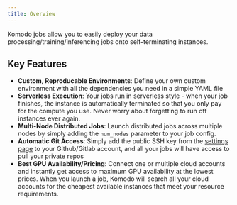 ```yaml
---
title: Overview
---
```


Komodo jobs allow you to easily deploy your data processing/training/inferencing jobs onto self-terminating instances.

## Key Features

- **Custom, Reproducable Environments**: Define your own custom environment with all the dependencies you need in a simple YAML file
- **Serverless Execution**: Your jobs run in serverless style - when your job finishes, the instance is automatically terminated so that you only pay for the compute you use. Never worry about forgetting to run off instances ever again.
- **Multi-Node Distributed Jobs**: Launch distributed jobs across multiple nodes by simply adding the `num_nodes` parameter to your job config.
- **Automatic Git Access**: Simply add the public SSH key from the [settings page](https://app.komodo.io/settings) to your Github/Gitlab account, and all your jobs will have access to pull your private repos
- **Best GPU Availability/Pricing**: Connect one or multiple cloud accounts and instantly get access to maximum GPU availability at the lowest prices. When you launch a job, Komodo will search all your cloud accounts for the cheapest available instances that meet your resource requirements.